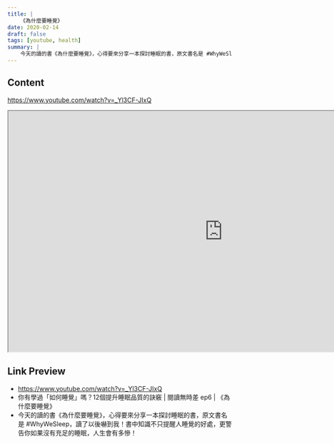 ```yaml
---
title: |
    《為什麼要睡覺》
date: 2020-02-14
draft: false
tags: [youtube, health]
summary: |
    今天的讀的書《為什麼要睡覺》，心得要來分享一本探討睡眠的書，原文書名是 #WhyWeSleep，讀了以後嚇到我！書中知識不只提醒人睡覺的好處，更警告你如果沒有充足的睡眠，人生會有多慘！
---
```


## Content

https://www.youtube.com/watch?v=_Yl3CF-JIxQ


<iframe
    width="960"
    height="540"
    src="https://www.youtube.com/embed/_Yl3CF-JIxQ"
    title="你有學過「如何睡覺」嗎？12個提升睡眠品質的訣竅 | 閱讀無時差 ep6 | 《為什麼要睡覺》"
    allow="accelerometer; autoplay; clipboard-write; encrypted-media; gyroscope; picture-in-picture; web-share"
    allowFullscreen
    >
</iframe>

## Link Preview

- https://www.youtube.com/watch?v=_Yl3CF-JIxQ
- 你有學過「如何睡覺」嗎？12個提升睡眠品質的訣竅 | 閱讀無時差 ep6 | 《為什麼要睡覺》
- 今天的讀的書《為什麼要睡覺》，心得要來分享一本探討睡眠的書，原文書名是 #WhyWeSleep，讀了以後嚇到我！書中知識不只提醒人睡覺的好處，更警告你如果沒有充足的睡眠，人生會有多慘！
